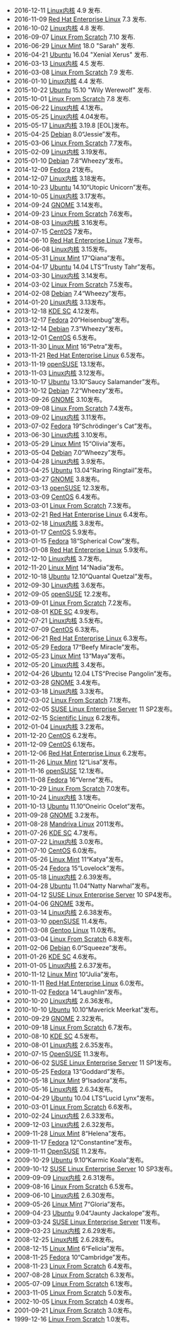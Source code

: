* 2016-12-11 [[Linux内核|Linux内核]] 4.9 发布.
* 2016-11-09 [[Red_Hat_Enterprise_Linux|Red Hat Enterprise Linux]] 7.3 发布.
* 2016-10-02 [[Linux内核|Linux内核]] 4.8 发布.
* 2016-09-07 [[Linux_From_Scratch|Linux From Scratch]] 7.10 发布.
* 2016-06-29 [[Linux_Mint|Linux Mint]] 18.0 "Sarah" 发布.
* 2016-04-21 [[Ubuntu|Ubuntu]] 16.04 "Xenial Xerus" 发布.
* 2016-03-13 [[Linux内核|Linux内核]] 4.5 发布.
* 2016-03-08 [[Linux_From_Scratch|Linux From Scratch]] 7.9 发布.
* 2016-01-10 [[Linux内核|Linux内核]] 4.4 发布.
* 2015-10-22 [[Ubuntu|Ubuntu]] 15.10 "Wily Werewolf" 发布.
* 2015-10-01 [[Linux_From_Scratch|Linux From Scratch]] 7.8 发布.
* 2015-06-22 [[Linux内核|Linux内核]] 4.1发布。
* 2015-05-25 [[Linux内核|Linux内核]] 4.04发布。
* 2015-05-17 [[Linux内核|Linux内核]] 3.19.8 [EOL]发布。
* 2015-04-25 [[Debian|Debian]] 8.0“Jessie”发布。
* 2015-03-06 [[Linux_From_Scratch|Linux From Scratch]] 7.7发布。
* 2015-02-09 [[Linux内核|Linux内核]] 3.19发布。
* 2015-01-10 [[Debian|Debian]] 7.8“Wheezy”发布。
* 2014-12-09 [[Fedora|Fedora]] 21发布。
* 2014-12-07 [[Linux内核|Linux内核]] 3.18发布。
* 2014-10-23 [[Ubuntu|Ubuntu]] 14.10“Utopic Unicorn”发布。
* 2014-10-05 [[Linux内核|Linux内核]] 3.17发布。
* 2014-09-24 [[GNOME|GNOME]] 3.14发布。
* 2014-09-23 [[Linux_From_Scratch|Linux From Scratch]] 7.6发布。
* 2014-08-03 [[Linux内核|Linux内核]] 3.16发布。
* 2014-07-15 [[CentOS|CentOS]] 7发布。
* 2014-06-10 [[Red_Hat_Enterprise_Linux|Red Hat Enterprise Linux]] 7发布。
* 2014-06-08 [[Linux内核|Linux内核]] 3.15发布。
* 2014-05-31 [[Linux_Mint|Linux Mint]] 17“Qiana”发布。
* 2014-04-17 [[Ubuntu_(operating_system)|Ubuntu]] 14.04 LTS“Trusty Tahr”发布。
* 2014-03-30 [[Linux内核|Linux内核]] 3.14发布。
* 2014-03-02 [[Linux_From_Scratch|Linux From Scratch]] 7.5发布。
* 2014-02-08 [[Debian|Debian]] 7.4“Wheezy”发布。
* 2014-01-20 [[Linux内核|Linux内核]] 3.13发布。
* 2013-12-18 [[KDE_Software_Compilation_4|KDE SC]] 4.12发布。
* 2013-12-17 [[Fedora_(operating_system)|Fedora]] 20“Heisenbug”发布。
* 2013-12-14 [[Debian|Debian]] 7.3“Wheezy”发布。
* 2013-12-01 [[CentOS|CentOS]] 6.5发布。
* 2013-11-30 [[Linux_Mint|Linux Mint]] 16“Petra”发布。
* 2013-11-21 [[Red_Hat_Enterprise_Linux|Red Hat Enterprise Linux]] 6.5发布。
* 2013-11-19 [[openSUSE|openSUSE]] 13.1发布。
* 2013-11-03 [[Linux内核|Linux内核]] 3.12发布。
* 2013-10-17 [[Ubuntu_(operating_system)|Ubuntu]] 13.10“Saucy Salamander”发布。
* 2013-10-12 [[Debian|Debian]] 7.2“Wheezy”发布。
* 2013-09-26 [[GNOME|GNOME]] 3.10发布。
* 2013-09-08 [[Linux_From_Scratch|Linux From Scratch]] 7.4发布。
* 2013-09-02 [[Linux内核|Linux内核]] 3.11发布。
* 2013-07-02 [[Fedora_(operating_system)|Fedora]] 19“Schrödinger's Cat”发布。
* 2013-06-30 [[Linux内核|Linux内核]] 3.10发布。
* 2013-05-29 [[Linux_Mint|Linux Mint]] 15“Olivia”发布。
* 2013-05-04 [[Debian|Debian]] 7.0“Wheezy”发布。
* 2013-04-28 [[Linux内核|Linux内核]] 3.9发布。
* 2013-04-25 [[Ubuntu_(operating_system)|Ubuntu]] 13.04“Raring Ringtail”发布。
* 2013-03-27 [[GNOME|GNOME]] 3.8发布。
* 2012-03-13 [[openSUSE|openSUSE]] 12.3发布。
* 2013-03-09 [[CentOS|CentOS]] 6.4发布。
* 2013-03-01 [[Linux_From_Scratch|Linux From Scratch]] 7.3发布。
* 2013-02-21 [[Red_Hat_Enterprise_Linux|Red Hat Enterprise Linux]] 6.4发布。
* 2013-02-18 [[Linux内核|Linux内核]] 3.8发布。
* 2013-01-17 [[CentOS|CentOS]] 5.9发布。
* 2013-01-15 [[Fedora_(operating_system)|Fedora]] 18“Spherical Cow”发布。
* 2013-01-08 [[Red_Hat_Enterprise_Linux|Red Hat Enterprise Linux]] 5.9发布。
* 2012-12-10 [[Linux内核|Linux内核]] 3.7发布。
* 2012-11-20 [[Linux_Mint|Linux Mint]] 14“Nadia”发布。
* 2012-10-18 [[Ubuntu_(operating_system)|Ubuntu]] 12.10“Quantal Quetzal”发布。
* 2012-09-30 [[Linux内核|Linux内核]] 3.6发布。
* 2012-09-05 [[openSUSE|openSUSE]] 12.2发布。
* 2013-09-01 [[Linux_From_Scratch|Linux From Scratch]] 7.2发布。
* 2012-08-01 [[KDE_Software_Compilation_4|KDE SC]] 4.9发布。
* 2012-07-21 [[Linux内核|Linux内核]] 3.5发布。
* 2012-07-09 [[CentOS|CentOS]] 6.3发布。
* 2012-06-21 [[Red_Hat_Enterprise_Linux|Red Hat Enterprise Linux]] 6.3发布。
* 2012-05-29 [[Fedora_(operating_system)|Fedora]] 17“Beefy Miracle”发布。
* 2012-05-23 [[Linux_Mint|Linux Mint]] 13“Maya”发布。
* 2012-05-20 [[Linux内核|Linux内核]] 3.4发布。
* 2012-04-26 [[Ubuntu_(operating_system)|Ubuntu]] 12.04 LTS“Precise Pangolin”发布。
* 2012-03-28 [[GNOME|GNOME]] 3.4发布。
* 2012-03-18 [[Linux内核|Linux内核]] 3.3发布。
* 2012-03-02 [[Linux_From_Scratch|Linux From Scratch]] 7.1发布。
* 2012-02-05 [[SUSE_Linux_Enterprise_Server|SUSE Linux Enterprise Server]] 11 SP2发布。
* 2012-02-15 [[Scientific_Linux|Scientific Linux]] 6.2发布。
* 2012-01-04 [[Linux内核|Linux内核]] 3.2发布。
* 2011-12-20 [[CentOS|CentOS]] 6.2发布。
* 2011-12-09 [[CentOS|CentOS]] 6.1发布。
* 2011-12-06 [[Red_Hat_Enterprise_Linux|Red Hat Enterprise Linux]] 6.2发布。
* 2011-11-26 [[Linux_Mint|Linux Mint]] 12“Lisa”发布。
* 2011-11-16 [[openSUSE|openSUSE]] 12.1发布。
* 2011-11-08 [[Fedora_(operating_system)|Fedora]] 16“Verne”发布。
* 2011-10-29 [[Linux_From_Scratch|Linux From Scratch]] 7.0发布。
* 2011-10-24 [[Linux内核|Linux内核]] 3.1发布。
* 2011-10-13 [[Ubuntu_(operating_system)|Ubuntu]] 11.10“Oneiric Ocelot”发布。
* 2011-09-28 [[GNOME|GNOME]] 3.2发布。
* 2011-08-28 [[Mandriva_Linux|Mandriva Linux]] 2011发布。
* 2011-07-26 [[KDE_Software_Compilation_4|KDE SC]] 4.7发布。
* 2011-07-22 [[Linux内核|Linux内核]] 3.0发布。
* 2011-07-10 [[CentOS|CentOS]] 6.0发布。
* 2011-05-26 [[Linux_Mint|Linux Mint]] 11“Katya”发布。
* 2011-05-24 [[Fedora_(operating_system)|Fedora]] 15“Lovelock”发布。
* 2011-05-18 [[Linux内核|Linux内核]] 2.6.39发布。
* 2011-04-28 [[Ubuntu_(operating_system)|Ubuntu]] 11.04“Natty Narwhal”发布。
* 2011-04-12 [[SUSE_Linux_Enterprise_Server|SUSE Linux Enterprise Server]] 10 SP4发布。
* 2011-04-06 [[GNOME|GNOME]] 3发布。
* 2011-03-14 [[Linux内核|Linux内核]] 2.6.38发布。
* 2011-03-10 [[openSUSE|openSUSE]] 11.4发布。
* 2011-03-08 [[Gentoo_Linux|Gentoo Linux]] 11.0发布。
* 2011-03-04 [[Linux_From_Scratch|Linux From Scratch]] 6.8发布。
* 2011-02-06 [[Debian|Debian]] 6.0“Squeeze”发布。
* 2011-01-26 [[KDE_Software_Compilation_4|KDE SC]] 4.6发布。
* 2011-01-05 [[Linux内核|Linux内核]] 2.6.37发布。
* 2010-11-12 [[Linux_Mint|Linux Mint]] 10“Julia”发布。
* 2010-11-11 [[Red_Hat_Enterprise_Linux|Red Hat Enterprise Linux]] 6.0发布。
* 2010-11-02 [[Fedora_(operating_system)|Fedora]] 14“Laughlin”发布。
* 2010-10-20 [[Linux内核|Linux内核]] 2.6.36发布。
* 2010-10-10 [[Ubuntu_(operating_system)|Ubuntu]] 10.10“Maverick Meerkat”发布。
* 2010-09-29 [[GNOME|GNOME]] 2.32发布。
* 2010-09-18 [[Linux_From_Scratch|Linux From Scratch]] 6.7发布。
* 2010-08-10 [[KDE_Software_Compilation_4|KDE SC]] 4.5发布。
* 2010-08-01 [[Linux内核|Linux内核]] 2.6.35发布。
* 2010-07-15 [[OpenSUSE|OpenSUSE]] 11.3发布。
* 2010-06-02 [[SUSE_Linux_Enterprise_Server|SUSE Linux Enterprise Server]] 11 SP1发布。
* 2010-05-25 [[Fedora_(operating_system)|Fedora]] 13“Goddard”发布。
* 2010-05-18 [[Linux_Mint|Linux Mint]] 9“Isadora”发布。
* 2010-05-16 [[Linux内核|Linux内核]] 2.6.34发布。
* 2010-04-29 [[Ubuntu_(operating_system)|Ubuntu]] 10.04 LTS“Lucid Lynx”发布。
* 2010-03-01 [[Linux_From_Scratch|Linux From Scratch]] 6.6发布。
* 2010-02-24 [[Linux内核|Linux内核]] 2.6.33发布。
* 2009-12-03 [[Linux内核|Linux内核]] 2.6.32发布。
* 2009-11-28 [[Linux_Mint|Linux Mint]] 8“Helena”发布。
* 2009-11-17 [[Fedora_(operating_system)|Fedora]] 12“Constantine”发布。
* 2009-11-11 [[OpenSUSE|OpenSUSE]] 11.2发布。
* 2009-10-29 [[Ubuntu_(operating_system)|Ubuntu]] 9.10“Karmic Koala”发布。
* 2009-10-12 [[SUSE_Linux_Enterprise_Server|SUSE Linux Enterprise Server]] 10 SP3发布。
* 2009-09-09 [[Linux内核|Linux内核]] 2.6.31发布。
* 2009-08-16 [[Linux_From_Scratch|Linux From Scratch]] 6.5发布。
* 2009-06-10 [[Linux内核|Linux内核]] 2.6.30发布。
* 2009-05-26 [[Linux_Mint|Linux Mint]] 7“Gloria”发布。
* 2009-04-23 [[Ubuntu_(operating_system)|Ubuntu]] 9.04“Jaunty Jackalope”发布。
* 2009-03-24 [[SUSE_Linux_Enterprise_Server|SUSE Linux Enterprise Server]] 11发布。
* 2009-03-23 [[Linux内核|Linux内核]] 2.6.29发布。
* 2008-12-25 [[Linux内核|Linux内核]] 2.6.28发布。
* 2008-12-15 [[Linux_Mint|Linux Mint]] 6“Felicia”发布。
* 2008-11-25 [[Fedora_(operating_system)|Fedora]] 10“Cambridge”发布。
* 2008-11-23 [[Linux_From_Scratch|Linux From Scratch]] 6.4发布。
* 2007-08-28 [[Linux_From_Scratch|Linux From Scratch]] 6.3发布。
* 2005-07-09 [[Linux_From_Scratch|Linux From Scratch]] 6.1发布。
* 2003-11-05 [[Linux_From_Scratch|Linux From Scratch]] 5.0发布。
* 2002-10-05 [[Linux_From_Scratch|Linux From Scratch]] 4.0发布。
* 2001-09-21 [[Linux_From_Scratch|Linux From Scratch]] 3.0发布。
* 1999-12-16 [[Linux_From_Scratch|Linux From Scratch]] 1.0发布。